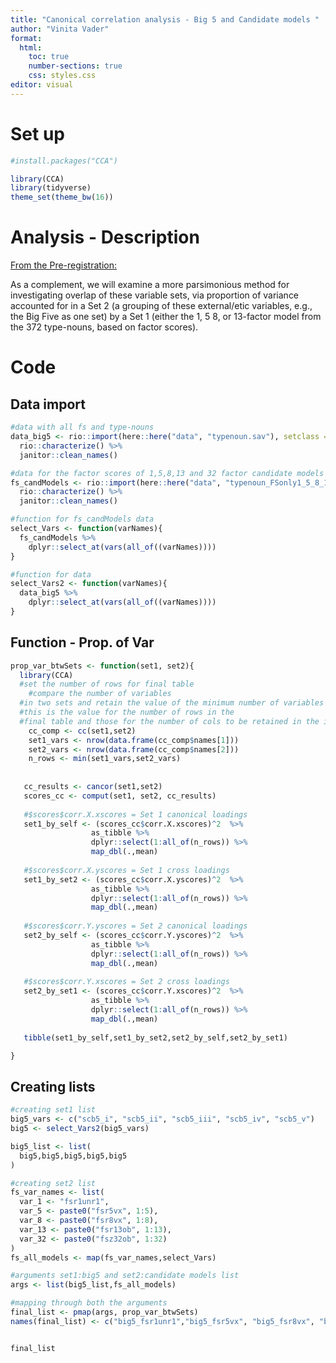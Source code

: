 ```yaml
---
title: "Canonical correlation analysis - Big 5 and Candidate models "
author: "Vinita Vader"
format:
  html:
    toc: true
    number-sections: true
    css: styles.css
editor: visual
---
```


# Set up

```r
#install.packages("CCA")

library(CCA)
library(tidyverse)
theme_set(theme_bw(16))
```

# Analysis - Description

[From the Pre-registration:]{.underline}

As a complement, we will examine a more parsimonious method for investigating overlap of these variable sets, via proportion of variance accounted for in a Set 2 (a grouping of these external/etic variables, e.g., the Big Five as one set) by a Set 1 (either the 1, 5 8, or 13-factor model from the 372 type-nouns, based on factor scores).

# Code

## Data import

```r

#data with all fs and type-nouns 
data_big5 <- rio::import(here::here("data", "typenoun.sav"), setclass = "tbl_df") %>% 
  rio::characterize() %>% 
  janitor::clean_names()

#data for the factor scores of 1,5,8,13 and 32 factor candidate models 
fs_candModels <- rio::import(here::here("data", "typenoun_FSonly1_5_8_13_32.xlsx"), setclass = "tbl_df") %>% 
  rio::characterize() %>% 
  janitor::clean_names()

#function for fs_candModels data
select_Vars <- function(varNames){
  fs_candModels %>% 
    dplyr::select_at(vars(all_of((varNames))))
}

#function for data
select_Vars2 <- function(varNames){
  data_big5 %>% 
    dplyr::select_at(vars(all_of((varNames))))
}
```

## Function - Prop. of Var

```r
prop_var_btwSets <- function(set1, set2){
  library(CCA)
  #set the number of rows for final table
    #compare the number of variables 
  #in two sets and retain the value of the minimum number of variables - 
  #this is the value for the number of rows in the 
  #final table and those for the number of cols to be retained in the intermediary steps
    cc_comp <- cc(set1,set2)
    set1_vars <- nrow(data.frame(cc_comp$names[1]))
    set2_vars <- nrow(data.frame(cc_comp$names[2]))
    n_rows <- min(set1_vars,set2_vars)
    
    
   cc_results <- cancor(set1,set2)
   scores_cc <- comput(set1, set2, cc_results)
   
   #$scores$corr.X.xscores = Set 1 canonical loadings
   set1_by_self <- (scores_cc$corr.X.xscores)^2  %>%
                  as_tibble %>% 
                  dplyr::select(1:all_of(n_rows)) %>% 
                  map_dbl(.,mean)
   
   #$scores$corr.X.yscores = Set 1 cross loadings
   set1_by_set2 <- (scores_cc$corr.X.yscores)^2  %>%
                  as_tibble %>% 
                  dplyr::select(1:all_of(n_rows)) %>% 
                  map_dbl(.,mean)
   
   #$scores$corr.Y.yscores = Set 2 canonical loadings
   set2_by_self <- (scores_cc$corr.Y.yscores)^2  %>%
                  as_tibble %>% 
                  dplyr::select(1:all_of(n_rows)) %>% 
                  map_dbl(.,mean)
   
   #$scores$corr.Y.xscores = Set 2 cross loadings
   set2_by_set1 <- (scores_cc$corr.Y.xscores)^2  %>%
                  as_tibble %>% 
                  dplyr::select(1:all_of(n_rows)) %>% 
                  map_dbl(.,mean)
   
   tibble(set1_by_self,set1_by_set2,set2_by_self,set2_by_set1)

}
```

## Creating lists

```r
#creating set1 list
big5_vars <- c("scb5_i", "scb5_ii", "scb5_iii", "scb5_iv", "scb5_v")
big5 <- select_Vars2(big5_vars)

big5_list <- list(
  big5,big5,big5,big5,big5
)

#creating set2 list
fs_var_names <- list(
  var_1 <- "fsr1unr1",
  var_5 <- paste0("fsr5vx", 1:5),
  var_8 <- paste0("fsr8vx", 1:8),
  var_13 <- paste0("fsr13ob", 1:13),
  var_32 <- paste0("fsz32ob", 1:32)
)
fs_all_models <- map(fs_var_names,select_Vars)

#arguments set1:big5 and set2:candidate models list
args <- list(big5_list,fs_all_models)

#mapping through both the arguments 
final_list <- pmap(args, prop_var_btwSets)
names(final_list) <- c("big5_fsr1unr1","big5_fsr5vx", "big5_fsr8vx", "big5_fsr13ob", "big5_fsz32ob")


final_list
```
